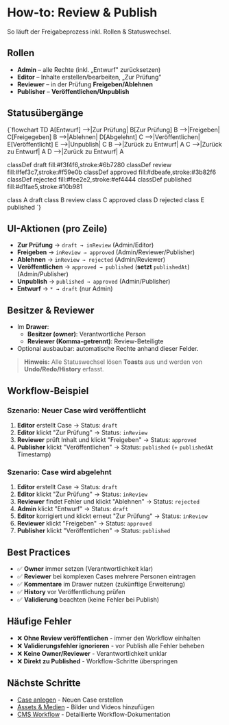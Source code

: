 
# How-to: Review & Publish

So läuft der Freigabeprozess inkl. Rollen & Statuswechsel.

## Rollen

- **Admin** – alle Rechte (inkl. „Entwurf" zurücksetzen)
- **Editor** – Inhalte erstellen/bearbeiten, „Zur Prüfung"
- **Reviewer** – in der Prüfung **Freigeben/Ablehnen**
- **Publisher** – **Veröffentlichen/Unpublish**

## Statusübergänge

<Mermaid>
{`flowchart TD
  A[Entwurf] -->|Zur Prüfung| B[Zur Prüfung]
  B -->|Freigeben| C[Freigegeben]
  B -->|Ablehnen| D[Abgelehnt]
  C -->|Veröffentlichen| E[Veröffentlicht]
  E -->|Unpublish| C
  B -->|Zurück zu Entwurf| A
  C -->|Zurück zu Entwurf| A
  D -->|Zurück zu Entwurf| A
  
  classDef draft fill:#f3f4f6,stroke:#6b7280
  classDef review fill:#fef3c7,stroke:#f59e0b
  classDef approved fill:#dbeafe,stroke:#3b82f6
  classDef rejected fill:#fee2e2,stroke:#ef4444
  classDef published fill:#d1fae5,stroke:#10b981
  
  class A draft
  class B review
  class C approved
  class D rejected
  class E published
`}
</Mermaid>

## UI-Aktionen (pro Zeile)

- **Zur Prüfung** → `draft → inReview` (Admin/Editor)
- **Freigeben** → `inReview → approved` (Admin/Reviewer/Publisher)
- **Ablehnen** → `inReview → rejected` (Admin/Reviewer)
- **Veröffentlichen** → `approved → published` (**setzt** `publishedAt`) (Admin/Publisher)
- **Unpublish** → `published → approved` (Admin/Publisher)
- **Entwurf** → `* → draft` (nur Admin)

## Besitzer & Reviewer

- Im **Drawer**:
  - **Besitzer (owner)**: Verantwortliche Person
  - **Reviewer (Komma-getrennt)**: Review-Beteiligte
- Optional ausbaubar: automatische Rechte anhand dieser Felder.

> **Hinweis:** Alle Statuswechsel lösen **Toasts** aus und werden von **Undo/Redo/History** erfasst.

## Workflow-Beispiel

### Szenario: Neuer Case wird veröffentlicht

1. **Editor** erstellt Case → Status: `draft`
2. **Editor** klickt "Zur Prüfung" → Status: `inReview`
3. **Reviewer** prüft Inhalt und klickt "Freigeben" → Status: `approved`
4. **Publisher** klickt "Veröffentlichen" → Status: `published` (+ `publishedAt` Timestamp)

### Szenario: Case wird abgelehnt

1. **Editor** erstellt Case → Status: `draft`
2. **Editor** klickt "Zur Prüfung" → Status: `inReview`
3. **Reviewer** findet Fehler und klickt "Ablehnen" → Status: `rejected`
4. **Admin** klickt "Entwurf" → Status: `draft`
5. **Editor** korrigiert und klickt erneut "Zur Prüfung" → Status: `inReview`
6. **Reviewer** klickt "Freigeben" → Status: `approved`
7. **Publisher** klickt "Veröffentlichen" → Status: `published`

## Best Practices

- ✅ **Owner** immer setzen (Verantwortlichkeit klar)
- ✅ **Reviewer** bei komplexen Cases mehrere Personen eintragen
- ✅ **Kommentare** im Drawer nutzen (zukünftige Erweiterung)
- ✅ **History** vor Veröffentlichung prüfen
- ✅ **Validierung** beachten (keine Fehler bei Publish)

## Häufige Fehler

- ❌ **Ohne Review veröffentlichen** - immer den Workflow einhalten
- ❌ **Validierungsfehler ignorieren** - vor Publish alle Fehler beheben
- ❌ **Keine Owner/Reviewer** - Verantwortlichkeit unklar
- ❌ **Direkt zu Published** - Workflow-Schritte überspringen

## Nächste Schritte

- [Case anlegen](/docs/how-to/create-case) - Neuen Case erstellen
- [Assets & Medien](/docs/how-to/assets) - Bilder und Videos hinzufügen
- [CMS Workflow](/docs/cms-workflow) - Detaillierte Workflow-Dokumentation



